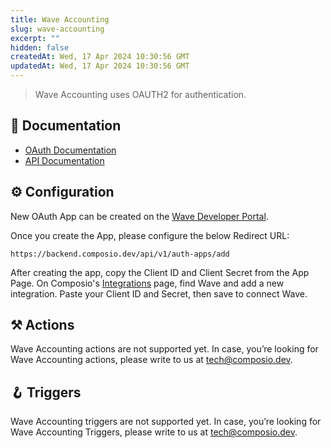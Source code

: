 ```yaml
---
title: Wave Accounting
slug: wave-accounting
excerpt: ""
hidden: false
createdAt: Wed, 17 Apr 2024 10:30:56 GMT
updatedAt: Wed, 17 Apr 2024 10:30:56 GMT
--- 
```

> Wave Accounting uses OAUTH2 for authentication.
## 📔 Documentation

- [OAuth Documentation](https://developer.waveapps.com/hc/en-us/articles/360019968212-OAuth-2-0)
- [API Documentation](https://developer.waveapps.com/hc/en-us/categories/360001114072-API-Documentation)

## ⚙️ Configuration

<Tip>New OAuth App can be created on the [Wave Developer Portal](https://developer.waveapps.com/hc/en-us/articles/360019762711-Manage-Applications).</Tip>

Once you create the App, please configure the below Redirect URL:


```
https://backend.composio.dev/api/v1/auth-apps/add
```

After creating the app, copy the Client ID and Client Secret from the App Page. On Composio's [Integrations](https://app.composio.dev/apps) page, find Wave and add a new integration. Paste your Client ID and Secret, then save to connect Wave.


## ⚒️ Actions

Wave Accounting actions are not supported yet. In case, you’re looking for Wave Accounting actions, please write to us at tech@composio.dev.

## 🪝 Triggers

Wave Accounting triggers are not supported yet. In case, you’re looking for Wave Accounting Triggers, please write to us at tech@composio.dev.
